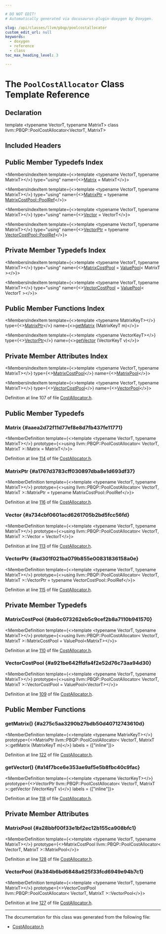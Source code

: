 ```yaml
---

# DO NOT EDIT!
# Automatically generated via docusaurus-plugin-doxygen by Doxygen.

slug: /api/classes/llvm/pbqp/poolcostallocator
custom_edit_url: null
keywords:
  - doxygen
  - reference
  - class
toc_max_heading_level: 3

---
```





# The `PoolCostAllocator` Class Template Reference

<DoxygenPage pluginConfig={pluginConfig}>



## Declaration

<CodeBlock>template &lt;typename VectorT, typename MatrixT&gt;
class llvm::PBQP::PoolCostAllocator&lt;VectorT, MatrixT&gt;</CodeBlock>

## Included Headers

<IncludesList>
<IncludesListItem
  filePath="llvm/CodeGen/PBQP/CostAllocator.h"
  permalink="/docs/api/files/include/include/llvm/include/llvm/codegen/include/llvm/codegen/pbqp/costallocator-h"
  isLocal="true" />
</IncludesList>

## Public Member Typedefs Index

<MembersIndex>

<MembersIndexItem
  template={<>template &lt;typename VectorT, typename MatrixT&gt;</>}
  type="using"
  name={<><a href="#aaea2d72f11d77ef8e8d7fb437fe11771">Matrix</a> = MatrixT</>}>
</MembersIndexItem>

<MembersIndexItem
  template={<>template &lt;typename VectorT, typename MatrixT&gt;</>}
  type="using"
  name={<><a href="#a1767d3783cff030897dba8e1d693df37">MatrixPtr</a> = typename <a href="/docs/api/classes/llvm/pbqp/valuepool/#ab7c10a02f8ab0a4e772aec0a15ab8687">MatrixCostPool::PoolRef</a></>}>
</MembersIndexItem>

<MembersIndexItem
  template={<>template &lt;typename VectorT, typename MatrixT&gt;</>}
  type="using"
  name={<><a href="#a734cbf0601acd6261705b2bd5fcc56fd">Vector</a> = VectorT</>}>
</MembersIndexItem>

<MembersIndexItem
  template={<>template &lt;typename VectorT, typename MatrixT&gt;</>}
  type="using"
  name={<><a href="#ad301f021ba079b855e00831836158a0e">VectorPtr</a> = typename <a href="/docs/api/classes/llvm/pbqp/valuepool/#ab7c10a02f8ab0a4e772aec0a15ab8687">VectorCostPool::PoolRef</a></>}>
</MembersIndexItem>

</MembersIndex>

## Private Member Typedefs Index

<MembersIndex>

<MembersIndexItem
  template={<>template &lt;typename VectorT, typename MatrixT&gt;</>}
  type="using"
  name={<><a href="#ab6c073262eb5c9cef2b8a7110b941570">MatrixCostPool</a> = <a href="/docs/api/classes/llvm/pbqp/valuepool">ValuePool</a>&lt; MatrixT &gt;</>}>
</MembersIndexItem>

<MembersIndexItem
  template={<>template &lt;typename VectorT, typename MatrixT&gt;</>}
  type="using"
  name={<><a href="#a921be642ffdfa4f2e52d76c73aa94d30">VectorCostPool</a> = <a href="/docs/api/classes/llvm/pbqp/valuepool">ValuePool</a>&lt; VectorT &gt;</>}>
</MembersIndexItem>

</MembersIndex>

## Public Member Functions Index

<MembersIndex>

<MembersIndexItem
  template={<>template &lt;typename MatrixKeyT&gt;</>}
  type={<><a href="#a1767d3783cff030897dba8e1d693df37">MatrixPtr</a></>}
  name={<><a href="#a275c5aa3290b27bdb50d40712743610d">getMatrix</a> (MatrixKeyT m)</>}>
</MembersIndexItem>

<MembersIndexItem
  template={<>template &lt;typename VectorKeyT&gt;</>}
  type={<><a href="#ad301f021ba079b855e00831836158a0e">VectorPtr</a></>}
  name={<><a href="#a14f7bce6e353ae9af5e5b8fbc40c9fac">getVector</a> (VectorKeyT v)</>}>
</MembersIndexItem>

</MembersIndex>

## Private Member Attributes Index

<MembersIndex>

<MembersIndexItem
  template={<>template &lt;typename VectorT, typename MatrixT&gt;</>}
  type={<><a href="/docs/api/classes/llvm/pbqp/valuepool">MatrixCostPool</a></>}
  name={<><a href="#a28bbf00f33e1bf2ec12b155ca908bfc1">MatrixPool</a></>}>
</MembersIndexItem>

<MembersIndexItem
  template={<>template &lt;typename VectorT, typename MatrixT&gt;</>}
  type={<><a href="/docs/api/classes/llvm/pbqp/valuepool">VectorCostPool</a></>}
  name={<><a href="#a384b6bd6848a625f33fcd6949e94b7c1">VectorPool</a></>}>
</MembersIndexItem>

</MembersIndex>


Definition at line 107 of file <a href="/docs/api/files/include/include/llvm/include/llvm/codegen/include/llvm/codegen/pbqp/costallocator-h">CostAllocator.h</a>.

<SectionDefinition>

## Public Member Typedefs

### Matrix {#aaea2d72f11d77ef8e8d7fb437fe11771}

<MemberDefinition
  template={<>template &lt;typename VectorT, typename MatrixT&gt;</>}
  prototype={<>using llvm::PBQP::PoolCostAllocator&lt; VectorT, MatrixT &gt;::Matrix =  MatrixT</>}>

Definition at line <a href="/docs/api/files/include/include/llvm/include/llvm/codegen/include/llvm/codegen/pbqp/costallocator-h/#l00114">114</a> of file <a href="/docs/api/files/include/include/llvm/include/llvm/codegen/include/llvm/codegen/pbqp/costallocator-h">CostAllocator.h</a>.
</MemberDefinition>

### MatrixPtr {#a1767d3783cff030897dba8e1d693df37}

<MemberDefinition
  template={<>template &lt;typename VectorT, typename MatrixT&gt;</>}
  prototype={<>using llvm::PBQP::PoolCostAllocator&lt; VectorT, MatrixT &gt;::MatrixPtr =  typename MatrixCostPool::PoolRef</>}>

Definition at line <a href="/docs/api/files/include/include/llvm/include/llvm/codegen/include/llvm/codegen/pbqp/costallocator-h/#l00116">116</a> of file <a href="/docs/api/files/include/include/llvm/include/llvm/codegen/include/llvm/codegen/pbqp/costallocator-h">CostAllocator.h</a>.
</MemberDefinition>

### Vector {#a734cbf0601acd6261705b2bd5fcc56fd}

<MemberDefinition
  template={<>template &lt;typename VectorT, typename MatrixT&gt;</>}
  prototype={<>using llvm::PBQP::PoolCostAllocator&lt; VectorT, MatrixT &gt;::Vector =  VectorT</>}>

Definition at line <a href="/docs/api/files/include/include/llvm/include/llvm/codegen/include/llvm/codegen/pbqp/costallocator-h/#l00113">113</a> of file <a href="/docs/api/files/include/include/llvm/include/llvm/codegen/include/llvm/codegen/pbqp/costallocator-h">CostAllocator.h</a>.
</MemberDefinition>

### VectorPtr {#ad301f021ba079b855e00831836158a0e}

<MemberDefinition
  template={<>template &lt;typename VectorT, typename MatrixT&gt;</>}
  prototype={<>using llvm::PBQP::PoolCostAllocator&lt; VectorT, MatrixT &gt;::VectorPtr =  typename VectorCostPool::PoolRef</>}>

Definition at line <a href="/docs/api/files/include/include/llvm/include/llvm/codegen/include/llvm/codegen/pbqp/costallocator-h/#l00115">115</a> of file <a href="/docs/api/files/include/include/llvm/include/llvm/codegen/include/llvm/codegen/pbqp/costallocator-h">CostAllocator.h</a>.
</MemberDefinition>

</SectionDefinition>

<SectionDefinition>

## Private Member Typedefs

### MatrixCostPool {#ab6c073262eb5c9cef2b8a7110b941570}

<MemberDefinition
  template={<>template &lt;typename VectorT, typename MatrixT&gt;</>}
  prototype={<>using llvm::PBQP::PoolCostAllocator&lt; VectorT, MatrixT &gt;::MatrixCostPool =  ValuePool&lt;MatrixT&gt;</>}>

Definition at line <a href="/docs/api/files/include/include/llvm/include/llvm/codegen/include/llvm/codegen/pbqp/costallocator-h/#l00110">110</a> of file <a href="/docs/api/files/include/include/llvm/include/llvm/codegen/include/llvm/codegen/pbqp/costallocator-h">CostAllocator.h</a>.
</MemberDefinition>

### VectorCostPool {#a921be642ffdfa4f2e52d76c73aa94d30}

<MemberDefinition
  template={<>template &lt;typename VectorT, typename MatrixT&gt;</>}
  prototype={<>using llvm::PBQP::PoolCostAllocator&lt; VectorT, MatrixT &gt;::VectorCostPool =  ValuePool&lt;VectorT&gt;</>}>

Definition at line <a href="/docs/api/files/include/include/llvm/include/llvm/codegen/include/llvm/codegen/pbqp/costallocator-h/#l00109">109</a> of file <a href="/docs/api/files/include/include/llvm/include/llvm/codegen/include/llvm/codegen/pbqp/costallocator-h">CostAllocator.h</a>.
</MemberDefinition>

</SectionDefinition>

<SectionDefinition>

## Public Member Functions

### getMatrix() {#a275c5aa3290b27bdb50d40712743610d}

<MemberDefinition
  template={<>template &lt;typename MatrixKeyT&gt;</>}
  prototype={<>MatrixPtr llvm::PBQP::PoolCostAllocator&lt; VectorT, MatrixT &gt;::getMatrix (MatrixKeyT m)</>}
  labels = {["inline"]}>

Definition at line <a href="/docs/api/files/include/include/llvm/include/llvm/codegen/include/llvm/codegen/pbqp/costallocator-h/#l00122">122</a> of file <a href="/docs/api/files/include/include/llvm/include/llvm/codegen/include/llvm/codegen/pbqp/costallocator-h">CostAllocator.h</a>.
</MemberDefinition>

### getVector() {#a14f7bce6e353ae9af5e5b8fbc40c9fac}

<MemberDefinition
  template={<>template &lt;typename VectorKeyT&gt;</>}
  prototype={<>VectorPtr llvm::PBQP::PoolCostAllocator&lt; VectorT, MatrixT &gt;::getVector (VectorKeyT v)</>}
  labels = {["inline"]}>

Definition at line <a href="/docs/api/files/include/include/llvm/include/llvm/codegen/include/llvm/codegen/pbqp/costallocator-h/#l00118">118</a> of file <a href="/docs/api/files/include/include/llvm/include/llvm/codegen/include/llvm/codegen/pbqp/costallocator-h">CostAllocator.h</a>.
</MemberDefinition>

</SectionDefinition>

<SectionDefinition>

## Private Member Attributes

### MatrixPool {#a28bbf00f33e1bf2ec12b155ca908bfc1}

<MemberDefinition
  template={<>template &lt;typename VectorT, typename MatrixT&gt;</>}
  prototype={<>MatrixCostPool llvm::PBQP::PoolCostAllocator&lt; VectorT, MatrixT &gt;::MatrixPool</>}>

Definition at line <a href="/docs/api/files/include/include/llvm/include/llvm/codegen/include/llvm/codegen/pbqp/costallocator-h/#l00128">128</a> of file <a href="/docs/api/files/include/include/llvm/include/llvm/codegen/include/llvm/codegen/pbqp/costallocator-h">CostAllocator.h</a>.
</MemberDefinition>

### VectorPool {#a384b6bd6848a625f33fcd6949e94b7c1}

<MemberDefinition
  template={<>template &lt;typename VectorT, typename MatrixT&gt;</>}
  prototype={<>VectorCostPool llvm::PBQP::PoolCostAllocator&lt; VectorT, MatrixT &gt;::VectorPool</>}>

Definition at line <a href="/docs/api/files/include/include/llvm/include/llvm/codegen/include/llvm/codegen/pbqp/costallocator-h/#l00127">127</a> of file <a href="/docs/api/files/include/include/llvm/include/llvm/codegen/include/llvm/codegen/pbqp/costallocator-h">CostAllocator.h</a>.
</MemberDefinition>

</SectionDefinition>

<hr/>

The documentation for this class was generated from the following file:

<ul>
<li><a href="/docs/api/files/include/include/llvm/include/llvm/codegen/include/llvm/codegen/pbqp/costallocator-h">CostAllocator.h</a></li>
</ul>

</DoxygenPage>
